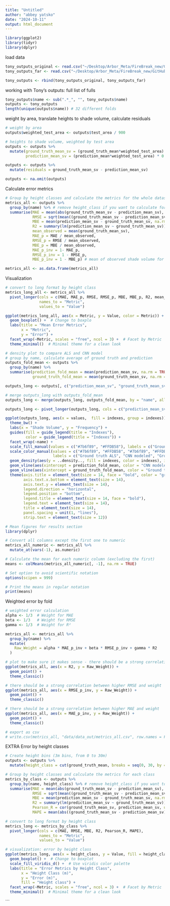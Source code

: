 ```yaml
---
title: "Untitled"
author: "abbey yatsko"
date: "2024-10-11"
output: html_document
---
```


```r
library(ggplot2)
library(tidyr)
library(dplyr)
```

load data
```r
tony_outputs_original <- read.csv("~/Desktop/Arbor_Meta/FireBreak_new/GitHub/repos/savanna/data/tony_output_original.csv")
tony_outputs_far <- read.csv("~/Desktop/Arbor_Meta/FireBreak_new/GitHub/repos/savanna/data/tony_output_far.csv")

tony_outputs <- rbind(tony_outputs_original, tony_outputs_far)
```

working with Tony's outputs: full list of fulls 
```r
tony_outputs$name <- sub(".*_", "", tony_outputs$name)
outputs <- tony_outputs
length(unique(outputs$name)) # 32 different folds 
```

weight by area, translate heights to shade volume, calculate residuals
```r
# weight by area 
outputs$weighted_test_area <- outputs$test_area / 900

# heights to shade volume, weighted by test area
outputs <- outputs %>%
  mutate(ground_truth_mean_sv = (ground_truth_mean*weighted_test_area) * 0.25,
         prediction_mean_sv = (prediction_mean*weighted_test_area) * 0.25)

outputs <- outputs %>%
  mutate(residuals = ground_truth_mean_sv - prediction_mean_sv)

outputs <- na.omit(outputs)
```

Calculate error metrics 
```r
# Group by height classes and calculate the metrics for the whole dataset
metrics_all <- outputs %>%
  group_by(name) %>% # remove height_class if you want to calculate for the whole dataset
  summarise(MAE = mean(abs(ground_truth_mean_sv - prediction_mean_sv), na.rm = TRUE),
            RMSE = sqrt(mean((ground_truth_mean_sv - prediction_mean_sv)^2, na.rm = TRUE)),
            MBE = mean(prediction_mean_sv - ground_truth_mean_sv, na.rm = TRUE),
            R2 = summary(lm(prediction_mean_sv ~ ground_truth_mean_sv))$r.squared,
            mean_observed = mean(ground_truth_mean_sv), 
            MAE_p = MAE / mean_observed, 
            RMSE_p = RMSE / mean_observed, 
            MBE_p = MBE / mean_observed, 
            MAE_p_inv = 1- MAE_p, 
            RMSE_p_inv = 1 - RMSE_p, 
            MBE_p_inv = 1 - MBE_p) # mean of observed shade volume for a given fold

metrics_all <- as.data.frame(metrics_all)
```

Visualization
```r
# convert to long format by height class
metrics_long_all <- metrics_all %>%
  pivot_longer(cols = c(MAE, MAE_p, RMSE, RMSE_p, MBE, MBE_p, R2, mean_observed), 
               names_to = "Metric", 
               values_to = "Value")

ggplot(metrics_long_all, aes(x = Metric, y = Value, color = Metric)) +
  geom_boxplot() +  # Change to boxplo
  labs(title = "Mean Error Metrics",
       x = "Metric", 
       y = "Error") +
  facet_wrap(~Metric, scales = "free", ncol = 3) +  # Facet by Metric
  theme_minimal()  # Minimal theme for a clean look

# density plot to compare ALS and CNN model
# group by name, calculate average of ground truth and prediction
outputs_fold_mean <- outputs %>%
  group_by(name) %>%
  summarise(prediction_fold_mean = mean(prediction_mean_sv, na.rm = TRUE),
            ground_truth_fold_mean = mean(ground_truth_mean_sv, na.rm = TRUE))

outputs_long <- outputs[, c("prediction_mean_sv", "ground_truth_mean_sv", "name")]

# merge outputs_long with outputs_fold_mean
outputs_long <- merge(outputs_long, outputs_fold_mean, by = "name", all.x = TRUE)

outputs_long <- pivot_longer(outputs_long, cols = c("prediction_mean_sv", "ground_truth_mean_sv"), names_to = "indexes", values_to = "values")

ggplot(outputs_long, aes(x = values,  fill = indexes, group = indexes)) +  
  theme_bw() +
  labs(x = "Shade Volume", y = "Frequency") +
  guides(fill = guide_legend(title = "Indexes"),
         color = guide_legend(title = "Indexes")) +
  facet_wrap(~name) + 
  scale_fill_manual(values = c("#7b6f89", "#FFDB58"), labels = c("Ground truth ALS", "CNN modeled")) +
  scale_color_manual(values = c("#7b6f89", "#FFDB58", "#7b6f89", "#FFDB58"), 
                     labels = c("Ground truth ALS", "CNN modeled", "Ground truth ALS", "CNN modeled")) +
  geom_density(aes(y = ..density.., fill = indexes, color = indexes), inherit.aes = TRUE, alpha=.6) +
  geom_vline(aes(xintercept = prediction_fold_mean, color = "CNN modeled"), linetype = "dashed", size = 1) +
  geom_vline(aes(xintercept = ground_truth_fold_mean, color = "Ground truth ALS"), linetype = "dotted", size = 1) +
  theme(axis.title = element_text(size = 14, face = "bold", color = "gray20"),
        axis.text.x.bottom = element_text(size = 14),
        axis.text.y = element_text(size = 14),
        legend.direction = "horizontal",
        legend.position = "bottom",
        legend.title = element_text(size = 14, face = "bold"),
        legend.text = element_text(size = 14),
        title = element_text(size = 14),
        panel.spacing = unit(1, "lines"),
        strip.text = element_text(size = 12))

```
```r
# Mean figures for results section
library(dplyr)

# Convert all columns except the first one to numeric
metrics_all_numeric <- metrics_all %>%
  mutate_at(vars(-1), as.numeric)

# Calculate the mean for each numeric column (excluding the first)
means <- colMeans(metrics_all_numeric[, -1], na.rm = TRUE)

# Set option to avoid scientific notation
options(scipen = 999)

# Print the means in regular notation
print(means)
```


Weighted error by fold
```r
# weighted error calculation 
alpha <- 1/3  # Weight for MAE
beta <- 1/3   # Weight for RMSE
gamma <- 1/3  # Weight for R²

metrics_all <- metrics_all %>%
  group_by(name) %>%
  mutate(
    Raw_Weight = alpha * MAE_p_inv + beta * RMSE_p_inv + gamma * R2
  )

# plot to make sure it makes sense - there should be a strong correlation between higher R2 and weight
ggplot(metrics_all, aes(x = R2, y = Raw_Weight)) +
  geom_point() + 
  theme_classic()

# there should be a strong correlation between higher RMSE and weight
ggplot(metrics_all, aes(x = RMSE_p_inv, y = Raw_Weight)) +
  geom_point() + 
  theme_classic()

# there should be a strong correlation between higher MAE and weight
ggplot(metrics_all, aes(x = MAE_p_inv, y = Raw_Weight)) +
  geom_point() + 
  theme_classic()

# export as csv
# write.csv(metrics_all, "data/data_out/metrics_all.csv", row.names = FALSE)
```

EXTRA Error by height classes
```r
# Create height bins (3m bins, from 0 to 30m)
outputs <- outputs %>%
  mutate(height_class = cut(ground_truth_mean, breaks = seq(0, 30, by = 3), include.lowest = TRUE))

# Group by height classes and calculate the metrics for each class
metrics_by_class <- outputs %>%
  group_by(name, height_class) %>% # remove height_class if you want to calculate for the whole dataset
  summarise(MAE = mean(abs(ground_truth_mean_sv - prediction_mean_sv), na.rm = TRUE),
            RMSE = sqrt(mean((ground_truth_mean_sv - prediction_mean_sv)^2, na.rm = TRUE)),
            MBE = mean(prediction_mean_sv - ground_truth_mean_sv, na.rm = TRUE),
            R2 = summary(lm(prediction_mean_sv ~ ground_truth_mean_sv))$r.squared,
            Pearson_R = cor(ground_truth_mean_sv, prediction_mean_sv, use = "complete.obs"),
            MAPE = mean(abs((ground_truth_mean_sv - prediction_mean_sv) / ground_truth_mean_sv) * 100, na.rm = TRUE)) # Add MAPE

# convert to long format by height class
metrics_long <- metrics_by_class %>%
  pivot_longer(cols = c(MAE, RMSE, MBE, R2, Pearson_R, MAPE), 
               names_to = "Metric", 
               values_to = "Value")

# visualization: error by height class
ggplot(metrics_long, aes(x = height_class, y = Value, fill = height_class)) +
  geom_boxplot() +  # Change to boxplot
  scale_fill_viridis_d() +  # Use viridis color palette
  labs(title = "Error Metrics by Height Class",
       x = "Height Class (m)", 
       y = "Error (m)", 
       fill = "Height class") +
  facet_wrap(~Metric, scales = "free", ncol = 3) +  # Facet by Metric
  theme_minimal()  # Minimal theme for a clean look
```

```







